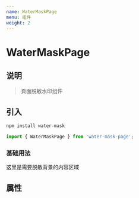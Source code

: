 ```yaml
---
name: WaterMaskPage
menu: 组件
weight: 2
---
```



# WaterMaskPage

## 说明
> 頁面脱敏水印组件

## 引入
```bash
npm install water-mask
```
```js
import { WaterMaskPage } from 'water-mask-page';
```

### 基础用法
<Playground>
  <div style={{width:'200px',height:'200px',border:'1px solid red'}}>
    <WaterMaskPage color='red' fontSize={15} width={100} height={100} content='你好'>
      <div style={{height: '200px', width: '200px'}}>这里是需要脱敏背景的内容区域</div>
    </WaterMaskPage>
  </div>
</Playground>


## 属性
<Props title="水印" of={WaterMaskPage} />

